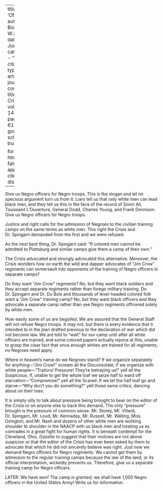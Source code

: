 
---
title: 'Officers'
author: Du Bois, W.E.B.
date: Jun. 1917
categories: 
  - ""
citation: 
  type: article-journal
  container-title: The Crisis
  volume: 14
  issue: 2
  page: 60-61
google-scholar: true

format:
  html:
    toc: false
    appendix-cite-as: display
---



Give us Negro officers for Negro troops. This is the slogan and let no specious argument turn us from it. Liars tell us that only white men can lead black men, and they tell us this in the face of the record of Sonni Ali, Touissaint L'Ouverture, General Dodd, Charles Young, and Frank Dennison. Give us Negro officers for Negro troops. 

Justice and right calls for the admission of Negroes to the civilian training camps on the same terms as white men. This right the <span class="small-caps">Crisis</span> and Dr. Spingarn demanded from the first and we were refused. 

As the next best thing, Dr. Spingarn said: "If colored men cannot be admitted to Plattsburg and similar camps give them a camp of their own." 

<span class="small-caps">The Crisis</span> advocated and strongly advocated this alternative. Moreover, the <span class="small-caps">Crisis</span> wonders how on earth the wild and dapper advocates of "Jim Crow" regiments can somersault into opponents of the training of Negro officers in separate camps? 

Do they want "Jim Crow" regiments? No, but they want black soldiers and they accept separate regiments rather than forego military training. Do Dr. Spingarn and Dr. Du Bois and thousands of level-headed colored folk want a "Jim Crow" training camp? No, but they want black officers and they advocate a separate camp rather than see Negro regiments officered solely by white men. 

How easily some of us are beguiled. We are assured that the General Staff will not refuse Negro troops. It may not, but there is every evidence that it intended to in the plan drafted previous to the declaration of war which did not become law. We are told to "wait" for our camp until after all white officers are trained, and some colored papers actually rejoice at this, unable to grasp the clear fact that once enough whites are trained for all regiments, no Negroes need apply. 

Where in heaven's name do we Negroes stand? If we organize separately for anything---"Jim Crow!" scream all the Disconsolate; if we organize with white people---"Traitors! Pressure! They're betraying us!" yell all the Suspicious. If, unable to get the whole loaf we seize half to ward off starvation---"Compromise!" yell all the Scared. If we let the half loaf go and starve---"Why don't you do something?" yell those same critics, dancing about on their toes. 

It is simply silly to talk about pressure being brought to bear on the editor of the <span class="small-caps">Crisis</span> or on anyone else to back this demand. The only "pressure" brought is the pressure of common sense. Mr. Storey, Mr. Villard, Dr. Spingarn, Mr. Loud, Mr. Kennaday, Mr. Russell, Mr. Walling, Miss Ovington, and Mr. Nash and dozens of other white men are working shoulder to shoulder in the NAACP with us black men and treating us as comrades in a great fight for human rights. It is beneath contempt for the Cleveland, Ohio, *Gazette* to suggest that their motives are not above suspicion or that the editor of the <span class="small-caps">Crisis</span> has ever been asked by them to advocate that which he did not sincerely believe was right. Just now we demand Negro officers for Negro regiments. We cannot get them by admission to the regular training camps because the law of the land, or its official interpretation, wickedly prevents us. Therefore, give us a separate training camp for Negro officers. 

LATER: We have won! The camp is granted; we shall have 1,000 Negro officers in the United States Army! Write us for information. 

